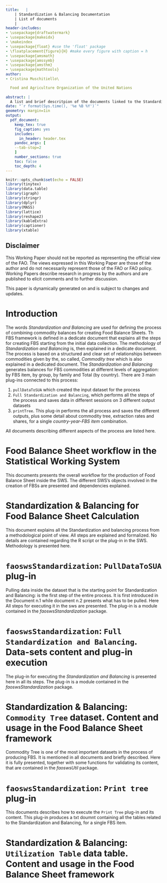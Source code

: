 ```yaml
---
title:   |
    | Standardization & Balancing Documentation
    | List of documents
    |  
header-includes:
- \usepackage{draftwatermark}   
- \usepackage{makeidx}
- \makeindex
- \usepackage{float} #use the 'float' package
- \floatplacement{figure}{H} #make every figure with caption = h
- \usepackage{amsmath}
- \usepackage{amssymb}
- \usepackage{amsthm}
- \usepackage{mathtools}
author:
- Cristina Muschitiello\

  Food and Agriculture Organization of the United Nations
  
abstract: |
  A list and brief descritpion of the documents linked to the Standardization and Balancing in the Food Balance sheet framework is given.
date: "`r format(Sys.time(), '%e %B %Y')`"
geometry: margin=1in
output:
  pdf_document:
    keep_tex: true
    fig_caption: yes
    includes:
      in_header: header.tex
    pandoc_args: [
    --tab-stop=2
    ]
    number_sections: true
    toc: false
    toc_depth: 4
---
```

```r
knitr::opts_chunk$set(echo = FALSE)
library(tinytex)
library(data.table)
library(igraph)
library(stringr)
library(dplyr)
library(MASS) 
library(lattice)
library(reshape2)
library(kableExtra)
library(captioner)
library(xtable)
```


## Disclaimer {-}

This Working Paper should not be reported as representing the official view of
the FAO. The views expressed in this Working Paper are those of the
author and do not necessarily represent those of the FAO or FAO
policy. Working Papers describe research in progress by the authors and
are published to elicit comments and to further discussion.

This paper is dynamically generated on \today{} and is subject to
changes and updates.


# Introduction {-}

The words *Standardization and Balancing* are used for defining the process of combining commodity balances for creating Food Balance Sheets. Th FBS framework is defined in a dedicate document that explains all the steps for creating FBS starting from the initial data collection. The methodology of *Standardization and Balancing* is, then explained in a dedicate document. The process is based on a structured and clear set of relationships between commodities given by the, so called, *Commodity tree* which is also explained in a dedicated document. The *Standardization and Balancing* generates balances for FBS commodities at different levels of aggregation: by FBS item, by group, by family and Total (by country).
There are 3 main plug-ins connected to this process: 

 1. `pullDataToSUA` which created the input dataset for the process
 2. `Full Standardization and Balancing`, which performs all the steps of the process and saves data in different sessions on 3 different output datasets
 3. `printTree`. This plug-in performs the all process and saves the different outputs, plus some detail about commodity tree, extraction rates and shares, for a single *country-year-FBS item* combination. 
 
All documents describing different aspects of the process are listed here.

# Food Balance Sheet workflow in the Statistical Working System

This documents presents the overall workflow for the production of Food Balance Sheet inside the SWS. The different SWS's objects involved in the creation of FBSs are presented and dependencies explained. 

# Standardization & Balancing for Food Balance Sheet Calculation

This document explains all the Standardization and balancing process from a methodological point of view. All steps are explained and formalized. No details are contained regarding the R script or the plug-in in the SWS. Methodology is presented here. 

# `faoswsStandardization`: `PullDataToSUA` plug-in

Pulling data inside the dataset that is the starting point for Standardization and Balancing: is the first step of the entire process. It is first introduced in the Document n.1 while document n.2 presents what has to be pulled. Here All steps for executing it in the sws are presented. The plug-in is a module contained in the *faoswsStandardization* package.

# `faoswsStandardization`: `Full Standardization and Balancing`. Data-sets content and plug-in execution

The plug-in for executing the *Standardization and Balancing* is presented here in all its steps. The plug-in is a module contained in the *faoswsStandardization* package.

# Standardization & Balancing: `Commodity Tree` dataset. Content and usage in the Food Balance Sheet framework

Commodity Tree is one of the most important datasets in the process of producing FBS. It is mentioned in all documents and briefly described. Here it is fully presented, together with some functions for validating its content, that are contained in the *faoswsUtil* package.

# `faoswsStandardization`: `Print tree` plug-in

This documents describes how to execute the `Print Tree` plug-in and its content. This plug-in produces a txt doumnt containing all the tables related to the Standardization and Balancing, for a single FBS item. 

# Standardization & Balancing: `Utilization Table` data table. Content and usage in the Food Balance Sheet framework

